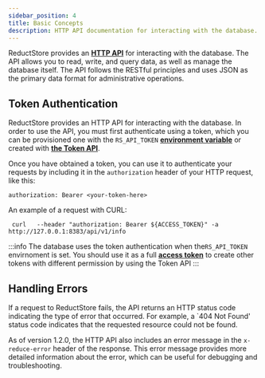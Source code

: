 ```yaml
---
sidebar_position: 4
title: Basic Concepts
description: HTTP API documentation for interacting with the database.
---
```


<head>
  <link rel="canonical" href="https://www.reduct.store/docs/http-api" />
</head>

ReductStore provides an **[HTTP API](./glossary#http-api)** for interacting with the database. The API allows you to read, write, and query data, as well as manage the database itself.
The API follows the RESTful principles and uses JSON as the primary data format for administrative operations.

## Token Authentication

ReductStore provides an HTTP API for interacting with the database. In order to use the API, you must first authenticate using a token, which you can be provisioned one with the `RS_API_TOKEN` **[environment variable](./configuration)** or created with [**the Token API**](./http-api/token-authentication).

Once you have obtained a token, you can use it to authenticate your requests by including it in the `authorization` header of your HTTP request, like this:

```
authorization: Bearer <your-token-here>
```

An example of a request with CURL:

```shell
 curl   --header "authorization: Bearer ${ACCESS_TOKEN}" -a http://127.0.0.1:8383/api/v1/info
```

:::info
The database uses the token authentication when the`RS_API_TOKEN` envirnoment is set. You should use it as a full **[access token](./glossary#access-token)** to create other tokens with different permission by using the Token API
:::

## Handling Errors

If a request to ReductStore fails, the API returns an HTTP status code indicating the type of error that occurred. For example, a `404 Not Found' status code indicates that the requested resource could not be found.

As of version 1.2.0, the HTTP API also includes an error message in the `x-reduce-error` header of the response. This error message provides more detailed information about the error, which can be useful for debugging and troubleshooting.


<DocCardList />
